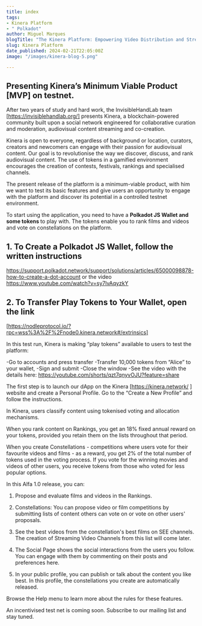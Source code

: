 ```yaml
---
title: index
tags:
- Kinera Platform
- " Polkadot"
author: Miguel Marques
blogTitle: "The Kinera Platform: Empowering Video Distribution and Streaming through Token Curation."
slug: Kinera Platform
date_published: 2024-02-21T22:05:00Z
image: "/images/kinera-blog-5.png"

---
```

## Presenting Kinera’s Minimum Viable Product [MVP] on testnet. 

After two years of study and hard work, the InvisibleHandLab team [https://invisiblehandlab.org/] presents Kinera, a blockchain-powered community built upon a social network engineered for collaborative curation and moderation, audiovisual content streaming and co-creation. 

Kinera is open to everyone, regardless of background or location, curators, creators and newcomers can engage with their passion for audiovisual content. Our goal is to revolutionise the way we discover, discuss, and rank audiovisual content. The use of tokens in a gamified environment encourages the creation of contests, festivals, rankings and specialised channels.

The present release of the platform is a minimum-viable product, with him we want to test its basic features and give users an opportunity to engage with the platform and discover its potential in a controlled testnet environment.

To start using the application, you need to have a <strong> Polkadot JS Wallet and some tokens </strong> to play with. The tokens enable you to rank films and videos and vote on constellations on the platform.

## 1. To Create a Polkadot JS Wallet, follow the written instructions 

https://support.polkadot.network/support/solutions/articles/65000098878-how-to-create-a-dot-account  or the video https://www.youtube.com/watch?v=sy7lvAqyzkY 

## 2. To Transfer Play Tokens to Your Wallet, open the link 

[https://nodleprotocol.io/?rpc=wss%3A%2F%2Fnode0.kinera.network#/extrinsics] 

In this test run, Kinera is making “play tokens” available to users to test the platform: 

-Go to accounts and press transfer
-Transfer 10,000 tokens from “Alice” to your wallet, 
-Sign and submit
-Close the window
-See the video with the details here:
https://youtube.com/shorts/qzt7qnyvOJU?feature=share 

The first step is to launch our dApp on the Kinera [https://kinera.network/ ] website and create a Personal  Profile. Go to the “Create a New Profile” and follow the instructions.

In Kinera, users classify content using tokenised voting and allocation mechanisms. 

When you rank content on Rankings, you get an 18% fixed annual reward on your tokens, provided you retain them on the lists throughout that period. 

When you create Constellations - competitions where users vote for their favourite videos and films - as a reward, you get 2% of the total number of tokens used in the voting process. If you vote for the winning movies and videos of other users, you receive tokens from those who voted for less popular options. 

In this Alfa 1.0 release, you can:

1. Propose and evaluate films and videos in the Rankings.

2. Constellations: You can propose video or film competitions by submitting lists of content others can vote on or vote on other users' proposals. 

3. See the best videos from the constellation's best films on SEE channels. The creation of Streaming Video Channels from this list will come later. 

4. The Social Page shows the social interactions from the users you follow. You can engage with them by commenting on their posts and preferences here. 

5. In your public profile, you can publish or talk about the content you like best. In this profile, the constellations you create are automatically released.

Browse the Help menu to learn more about the rules for these features.

An incentivised test net is coming soon. 
Subscribe to our mailing list and stay tuned.






